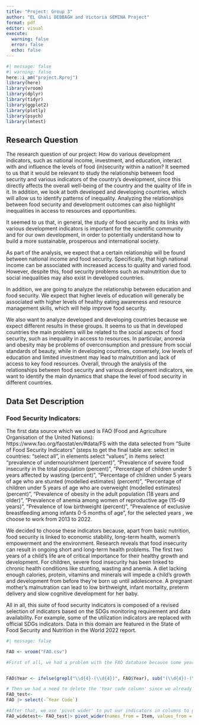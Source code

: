 ```yaml
---
title: "Project: Group 3"
author: "EL Ghali DEBBAGH and Victoria SEMINA Project"
format: pdf
editor: visual
execute: 
  warning: false
  error: false
  echo: false
---
```


```r
#| message: false
#| warning: false
here::i_am("project.Rproj")
library(here)
library(vroom)
library(dplyr)
library(tidyr)
library(ggplot2)
library(plotly)
library(psych)
library(lmtest)

```

## Research Question

The research question of our project: How do various development indicators, such as national income, investment, and education, interact with and influence the levels of food (in)security within a nation? It seemed to us that it would be relevant to study the relationship between food security and various indicators of the country's development, since this directly affects the overall well-being of the country and the quality of life in it. In addition, we look at both developed and developing countries, which will allow us to identify patterns of inequality. Analyzing the relationships between food security and development outcomes can also highlight inequalities in access to resources and opportunities.

It seemed to us that, in general, the study of food security and its links with various development indicators is important for the scientific community and for our own development, in order to potentially understand how to build a more sustainable, prosperous and international society.

As part of the analysis, we expect that a certain relationship will be found between national income and food security. Specifically, that high national income can be associated with increased access to quality and varied food. However, despite this, food security problems such as malnutrition due to social inequalities may also exist in developed countries.

In addition, we are going to analyze the relationship between education and food security. We expect that higher levels of education will generally be associated with higher levels of healthy eating awareness and resource management skills, which will help improve food security.

We also want to analyze developed and developing countries because we expect different results in these groups. It seems to us that in developed countries the main problems will be related to the social aspects of food security, such as inequality in access to resources. In particular, anorexia and obesity may be problems of overconsumption and pressure from social standards of beauty, while in developing countries, conversely, low levels of education and limited investment may lead to malnutrition and lack of access to key food resources. Overall, through the analysis of the relationships between food security and various development indicators, we want to identify the main dynamics that shape the level of food security in different countries.

## Data Set Description

### Food Security Indicators:

The first data source which we used is FAO (Food and Agriculture Organisation of the United Nations): https://www.fao.org/faostat/en/#data/FS with the data selected from "Suite of Food Security Indicators" (steps to get the final table are: select in countries: "select all", in elements select "values", in items select "prevalence of undernourishment (percent)", "Prevalence of severe food insecurity in the total population (percent)", "Percentage of children under 5 years affected by wasting (percent)", "Percentage of children under 5 years of age who are stunted (modelled estimates) (percent)", "Percentage of children under 5 years of age who are overweight (modelled estimates) (percent)", "Prevalence of obesity in the adult population (18 years and older)", "Prevalence of anemia among women of reproductive age (15-49 years)", "Prevalence of low birthweight (percent)", "Prevalence of exclusive breastfeeding among infants 0-5 months of age", for the selected years , we choose to work from 2013 to 2022.

We decided to choose these indicators because, apart from basic nutrition, food security is linked to economic stability, long-term health, women's empowerment and the environment. Research reveals that food insecurity can result in ongoing short and long-term health problems. The first two years of a child's life are of critical importance for their healthy growth and development. For children, severe food insecurity has been linked to chronic health conditions like stunting, wasting and anemia. A diet lacking enough calories, protein, vitamins and minerals will impede a child's growth and development from before they're born up until adolescence. A pregnant mother's malnutration can lead to low birthweight, infant mortality, preterm delivery and slow cognitive development for her baby.

All in all, this suite of food security indicators is composed of a revised selection of indicators based on the SDGs monitoring requirement and data availability. For example, some of the utilization indicators are replaced with official SDGs indicators. Data in this domain are featured in the State of Food Security and Nutrition in the World 2022 report.

```r
#| message: false

FAO <- vroom("FAO.csv")
```

```r
#First of all, we had a problem with the FAO database because some years in column 'Year' were written as an interval, e.g. 2014 was written as 2013-2015. This problem actually comes from the original FAO website's database description, where years are written as following 2022/2021-2023. So first of all we figured out this issue.


FAO$Year <- ifelse(grepl("\\d{4}-(\\d{4})", FAO$Year), sub("(\\d{4})-(\\d{4})", "\\1", FAO$Year) %>% as.numeric() + 1, FAO$Year)

```

```r
# Then we had a need to delete the 'Year code column' since we already have a column year
FAO_test<-
FAO |> select(-`Year Code`)


```

```r
#After that, we use 'pivot wider' to put our indicators in columns to get our cleaned first table
FAO_widetest<- FAO_test|> pivot_wider(names_from = Item, values_from = Value, id_cols =c('Year', 'Area'))
```
